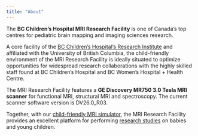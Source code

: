 ```yaml
---
title: "About"
---
```


The **BC Children's Hospital MRI Research Facility** is one of Canada’s top centres for pediatric brain mapping and imaging sciences research.

A core facility of the [BC Children's Hospital's Research Institute](https://www.bcchr.ca/about-us/how-we-support-research/core-technologies-services) and affiliated with the University of British Columbia, the child-friendly environment of the MRI Research Facility is ideally situated to optimize opportunities for widespread research collaborations with the highly skilled staff found at BC Children’s Hospital and BC Women’s Hospital + Health Centre. 

The MRI Research Facility features a **GE Discovery MR750 3.0 Tesla MRI scanner** for functional MRI, structural MRI and spectroscopy. The current scanner software version is DV26.0_R03.

Together, with our [child-friendly MRI simulator](https://www.bcchr.ca/3tmri/facilities), the MRI Research Facility provides an excellent platform for performing [research studies](https://www.bcchr.ca/3tmri/researchers) on babies and young children.
